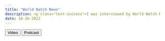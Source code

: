 ```yaml
---
title: "World Watch News"
description: <p class="text-success">I was interviewed by World Watch News for a segment on Biosphere 2.</p>
date: 10-26-2022
---
```


<button type="button" onclick="location.href='https://app.worldwatch.news/programs/biosphere-abodes'"  class="btn btn-lg btn-primary">Video</button>

<button type="button" onclick="location.href='https://wng.org/podcasts/life-in-a-bubble-1666762079'"  class="btn btn-lg btn-secondary">Podcast</button>
